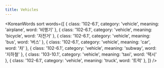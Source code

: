 ```yaml
---
title: Vehicles
---
```



<KoreanWords
  sort
  words={[
    { class: '102-6.1', category: 'vehicle', meaning: 'airplane', word: '비행기' },
    { class: '102-6.1', category: 'vehicle', meaning: 'bicycle', word: '자전거' },
    { class: '102-6.1', category: 'vehicle', meaning: 'bus', word: '버스' },
    { class: '102-6.1', category: 'vehicle', meaning: 'car', word: '차' },
    { class: '102-6.1', category: 'vehicle', meaning: 'subway', word: '지하철' },
    { class: '103-10.1', category: 'vehicle', meaning: 'taxi', word: '택시' },
    { class: '102-6.1', category: 'vehicle', meaning: 'truck', word: '트럭' },
  ]}
/>
